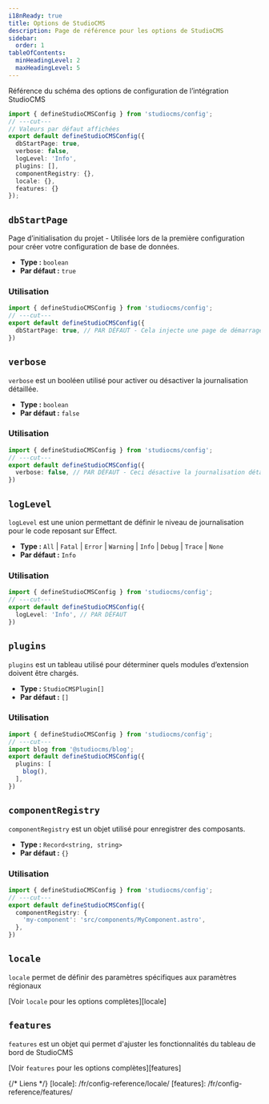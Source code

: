 ```yaml
---
i18nReady: true
title: Options de StudioCMS
description: Page de référence pour les options de StudioCMS
sidebar:
  order: 1
tableOfContents:
  minHeadingLevel: 2
  maxHeadingLevel: 5
---
```



Référence du schéma des options de configuration de l’intégration StudioCMS

```ts twoslash title="studiocms.config.mjs"
import { defineStudioCMSConfig } from 'studiocms/config';
// ---cut---
// Valeurs par défaut affichées
export default defineStudioCMSConfig({
  dbStartPage: true,
  verbose: false,
  logLevel: 'Info',
  plugins: [],
  componentRegistry: {},
  locale: {},
  features: {}
});
```

## `dbStartPage`

Page d’initialisation du projet - Utilisée lors de la première configuration pour créer votre configuration de base de données.

- **Type :** `boolean`
- **Par défaut :** `true`

### Utilisation

```ts twoslash {2} title="studiocms.config.mjs"
import { defineStudioCMSConfig } from 'studiocms/config';
// ---cut---
export default defineStudioCMSConfig({
  dbStartPage: true, // PAR DÉFAUT - Cela injecte une page de démarrage pour configurer vos données de base de données.
})
```

## `verbose`

`verbose` est un booléen utilisé pour activer ou désactiver la journalisation détaillée.

- **Type :** `boolean`
- **Par défaut :** `false`

### Utilisation

```ts twoslash {2} title="studiocms.config.mjs"
import { defineStudioCMSConfig } from 'studiocms/config';
// ---cut---
export default defineStudioCMSConfig({
  verbose: false, // PAR DÉFAUT - Ceci désactive la journalisation détaillée.
})
```

## `logLevel`

`logLevel` est une union permettant de définir le niveau de journalisation pour le code reposant sur Effect.

- **Type :** `All` | `Fatal` | `Error` | `Warning` | `Info` | `Debug` | `Trace` | `None`
- **Par défaut :** `Info`

### Utilisation

```ts twoslash {2} title="studiocms.config.mjs"
import { defineStudioCMSConfig } from 'studiocms/config';
// ---cut---
export default defineStudioCMSConfig({
  logLevel: 'Info', // PAR DÉFAUT 
})
```

## `plugins`

`plugins` est un tableau utilisé pour déterminer quels modules d’extension doivent être chargés.

- **Type :** `StudioCMSPlugin[]`
- **Par défaut :** `[]`

### Utilisation

```ts twoslash {1, 3-5} title="studiocms.config.mjs"
import { defineStudioCMSConfig } from 'studiocms/config';
// ---cut---
import blog from '@studiocms/blog';
export default defineStudioCMSConfig({
  plugins: [
    blog(),
  ],
})
```

## `componentRegistry`

`componentRegistry` est un objet utilisé pour enregistrer des composants.

- **Type :** `Record<string, string>`
- **Par défaut :** `{}`

### Utilisation

```ts twoslash {2-4} title="studiocms.config.mjs"
import { defineStudioCMSConfig } from 'studiocms/config';
// ---cut---
export default defineStudioCMSConfig({
  componentRegistry: {
    'my-component': 'src/components/MyComponent.astro',
  },
})
```

## `locale`

`locale` permet de définir des paramètres spécifiques aux paramètres régionaux

<ReadMore>[Voir `locale` pour les options complètes][locale]</ReadMore>

## `features`

`features` est un objet qui permet d'ajuster les fonctionnalités du tableau de bord de StudioCMS

<ReadMore>[Voir `features` pour les options complètes][features]</ReadMore>

{/* Liens */}
[locale]: /fr/config-reference/locale/
[features]: /fr/config-reference/features/

